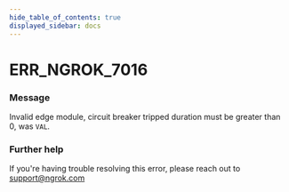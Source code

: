 ```yaml
---
hide_table_of_contents: true
displayed_sidebar: docs
---
```



# ERR_NGROK_7016

### Message

Invalid edge module, circuit breaker tripped duration must be greater than 0, was `VAL`.

<ErrorDetails error="err_ngrok_7016" />

### Further help

If you're having trouble resolving this error, please reach out to [support@ngrok.com](mailto:support@ngrok.com?subject=Help%20with%20ERR_NGROK_7016)

